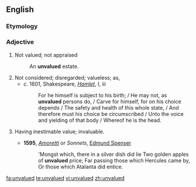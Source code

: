 ==English==

===Etymology===
{{prefix|un|valued}}

===Adjective===
{{en-adj}}

# Not valued; not appraised
#: An '''unvalued''' estate. 
# Not considered; disregarded; valueless; as,
#* ''c.'' 1601, Shakespeare, ''[[w:Hamlet|Hamlet]]'', I, iii
#*: For he himself is subject to his birth; / He may not, as '''unvalued''' persons do, / Carve for himself, for on his choice depends / The safety and health of this whole state, / And therefore must his choice be circumscribed / Unto the voice and yielding of that body / Whereof he is the head. 
# {{context|obsolete}} Having inestimable value; invaluable.
#* '''1595''', ''[[w:Amoretti|Amoretti]] or Sonnets'', [[w:Edmund Spenser|Edmund Spenser]]
#*: 'Mongst which, there in a silver dish did lie Two golden apples of '''unvalued''' price; Far passing those which Hercules came by, Or those which Atalanta did entice.

[[fa:unvalued]]
[[te:unvalued]]
[[vi:unvalued]]
[[zh:unvalued]]